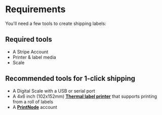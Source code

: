 # Requirements

You'll need a few tools to create shipping labels:

## Required tools

- A Stripe Account
- Printer & label media
- Scale

## Recommended tools for 1-click shipping

- A Digital Scale with a USB or serial port
- A 4x6 inch (102x152mm) [**Thermal label printer**](https://www.amazon.com/4x6-thermal-label-printer/s?k=4x6+thermal+label+printer) that supports printing from a roll of labels
- A [**PrintNode**](https://www.printnode.com/) account
